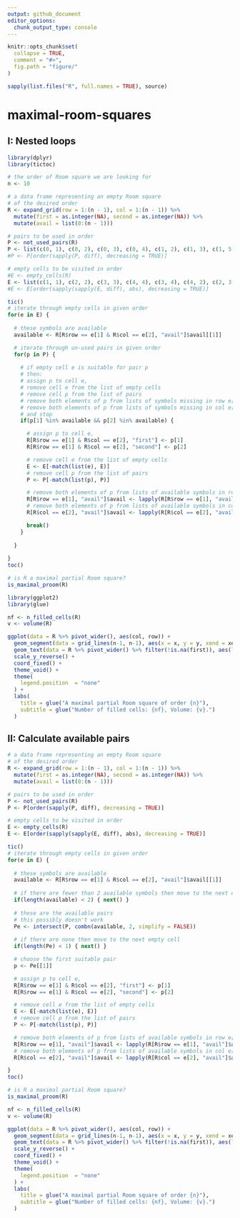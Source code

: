 ```yaml
---
output: github_document
editor_options: 
  chunk_output_type: console
---
```


<!-- README.md is generated from README.Rmd. Please edit that file -->

```r
knitr::opts_chunk$set(
  collapse = TRUE,
  comment = "#>",
  fig.path = "figure/"
)

sapply(list.files("R", full.names = TRUE), source)
```

# maximal-room-squares

<!-- badges: start -->
<!-- badges: end -->

## I: Nested loops

```r
library(dplyr)
library(tictoc)

# the order of Room square we are looking for
n <- 10

# a data frame representing an empty Room square
# of the desired order
R <- expand_grid(row = 1:(n - 1), col = 1:(n - 1)) %>%
  mutate(first = as.integer(NA), second = as.integer(NA)) %>%
  mutate(avail = list(0:(n - 1)))

# pairs to be used in order
P <- not_used_pairs(R)
P <- list(c(0, 1), c(0, 2), c(0, 3), c(0, 4), c(1, 2), c(1, 3), c(1, 5), c(2, 3), c(2, 6), c(4, 5), c(4, 6), c(4, 7), c(4, 8), c(4, 9), c(5, 6), c(5, 7), c(5, 8), c(5, 9), c(6, 7), c(6, 8), c(6, 9), c(7, 8), c(7, 9), c(8, 9))
#P <- P[order(sapply(P, diff), decreasing = TRUE)]

# empty cells to be visited in order
#E <- empty_cells(R)
E <- list(c(1, 1), c(2, 2), c(3, 3), c(4, 4), c(3, 4), c(4, 2), c(2, 3), c(5, 5), c(4, 3), c(1, 2), c(6, 6), c(7, 7), c(8, 8), c(9, 9), c(7, 8), c(9, 6), c(6, 9), c(8, 7), c(8, 9), c(9, 7), c(1, 4), c(2, 1), c(6, 8), c(7, 6))
#E <- E[order(sapply(sapply(E, diff), abs), decreasing = TRUE)]
```

```r
tic()
# iterate through empty cells in given order
for(e in E) {
  
  # these symbols are available
  available <- R[R$row == e[1] & R$col == e[2], "avail"]$avail[[1]]

  # iterate through un-used pairs in given order
  for(p in P) {
    
    # if empty cell e is suitable for pair p
    # then:
    # assign p to cell e,
    # remove cell e from the list of empty cells
    # remove cell p from the list of pairs
    # remove both elements of p from lists of symbols missing in row e[1]
    # remove both elements of p from lists of symbols missing in col e[2]
    # and stop
    if(p[1] %in% available && p[2] %in% available) {

      # assign p to cell e,
      R[R$row == e[1] & R$col == e[2], "first"] <- p[1]
      R[R$row == e[1] & R$col == e[2], "second"] <- p[2]

      # remove cell e from the list of empty cells
      E <- E[-match(list(e), E)]
      # remove cell p from the list of pairs
      P <- P[-match(list(p), P)]

      # remove both elements of p from lists of available symbols in row e[1]
      R[R$row == e[1], "avail"]$avail <- lapply(R[R$row == e[1], "avail"]$avail, remove_both, p)
      # remove both elements of p from lists of available symbols in col e[2]
      R[R$col == e[2], "avail"]$avail <- lapply(R[R$col == e[2], "avail"]$avail, remove_both, p)

      break()
    }
    
  }
  
}
toc()
```

```r
# is R a maximal partial Room square?
is_maximal_proom(R)
```

```r
library(ggplot2)
library(glue)

nf <- n_filled_cells(R)
v <- volume(R)

ggplot(data = R %>% pivot_wider(), aes(col, row)) +
  geom_segment(data = grid_lines(n-1, n-1), aes(x = x, y = y, xend = xend, yend = yend), size = .1) +
  geom_text(data = R %>% pivot_wider() %>% filter(!is.na(first)), aes(label = paste(first, second, sep = ","))) +
  scale_y_reverse() +
  coord_fixed() + 
  theme_void() +
  theme(
    legend.position  = "none"
  ) +
  labs(
    title = glue("A maximal partial Room square of order {n}"),
    subtitle = glue("Number of filled cells: {nf}, Volume: {v}.")
  )
```

## II: Calculate available pairs

```r
# a data frame representing an empty Room square
# of the desired order
R <- expand_grid(row = 1:(n - 1), col = 1:(n - 1)) %>%
  mutate(first = as.integer(NA), second = as.integer(NA)) %>%
  mutate(avail = list(0:(n - 1)))

# pairs to be used in order
P <- not_used_pairs(R)
P <- P[order(sapply(P, diff), decreasing = TRUE)]

# empty cells to be visited in order
E <- empty_cells(R)
E <- E[order(sapply(sapply(E, diff), abs), decreasing = TRUE)]
```

```r
tic()
# iterate through empty cells in given order
for(e in E) {
  
  # these symbols are available
  available <- R[R$row == e[1] & R$col == e[2], "avail"]$avail[[1]]
  
  # if there are fewer than 2 available symbols then move to the next empty cell
  if(length(available) < 2) { next() }
  
  # these are the available pairs
  # this possibly doesn't work
  Pe <- intersect(P, combn(available, 2, simplify = FALSE))
  
  # if there are none then move to the next empty cell
  if(length(Pe) < 1) { next() }

  # choose the first suitable pair
  p <- Pe[[1]]

  # assign p to cell e,
  R[R$row == e[1] & R$col == e[2], "first"] <- p[1]
  R[R$row == e[1] & R$col == e[2], "second"] <- p[2]

  # remove cell e from the list of empty cells
  E <- E[-match(list(e), E)]
  # remove cell p from the list of pairs
  P <- P[-match(list(p), P)]

  # remove both elements of p from lists of available symbols in row e[1]
  R[R$row == e[1], "avail"]$avail <- lapply(R[R$row == e[1], "avail"]$avail, remove_both, p)
  # remove both elements of p from lists of available symbols in col e[2]
  R[R$col == e[2], "avail"]$avail <- lapply(R[R$col == e[2], "avail"]$avail, remove_both, p)

}
toc()
```

```r
# is R a maximal partial Room square?
is_maximal_proom(R)
```

```r
nf <- n_filled_cells(R)
v <- volume(R)

ggplot(data = R %>% pivot_wider(), aes(col, row)) +
  geom_segment(data = grid_lines(n-1, n-1), aes(x = x, y = y, xend = xend, yend = yend), size = .1) +
  geom_text(data = R %>% pivot_wider() %>% filter(!is.na(first)), aes(label = paste(first, second, sep = ","))) +
  scale_y_reverse() +
  coord_fixed() + 
  theme_void() +
  theme(
    legend.position  = "none"
  ) +
  labs(
    title = glue("A maximal partial Room square of order {n}"),
    subtitle = glue("Number of filled cells: {nf}, Volume: {v}.")
  )
```